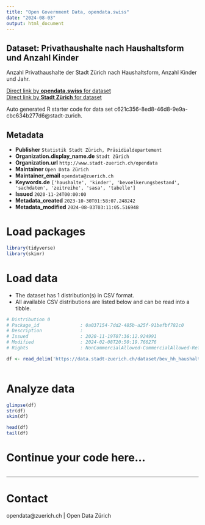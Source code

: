 ```yaml
---
title: "Open Government Data, opendata.swiss"
date: "2024-08-03"
output: html_document
---
```


## Dataset: Privathaushalte nach Haushaltsform und Anzahl Kinder


Anzahl Privathaushalte der Stadt Zürich nach Haushaltsform, Anzahl Kinder und Jahr.


[Direct link by **opendata.swiss** for dataset](https://opendata.swiss/de/dataset/privathaushalte-nach-haushaltsform-und-anzahl-kinder-seit-20131)<br>
[Direct link by **Stadt Zürich** for dataset](https://data.stadt-zuerich.ch/dataset/bev_hh_haushaltsform_kinder_od3809)

Auto generated R starter code for data set c621c356-8ed8-46d8-9e9a-cbc634b277d6@stadt-zurich.

## Metadata

- **Publisher** `Statistik Stadt Zürich, Präsidialdepartement`
- **Organization.display_name.de** `Stadt Zürich`
- **Organization.url** `http://www.stadt-zuerich.ch/opendata`
- **Maintainer** `Open Data Zürich`
- **Maintainer_email** `opendata@zuerich.ch`
- **Keywords.de** `['haushalte', 'kinder', 'bevoelkerungsbestand', 'sachdaten', 'zeitreihe', 'sasa', 'tabelle']`
- **Issued** `2020-11-24T00:00:00`
- **Metadata_created** `2023-10-30T01:58:07.248242`
- **Metadata_modified** `2024-08-03T03:11:05.516948`


# Load packages

```r

library(tidyverse)
library(skimr)

```

# Load data

-   The dataset has 1 distribution(s) in CSV format.
-   All available CSV distributions are listed below and can be read into a tibble.

```r

# Distribution 0
# Package_id               : 0a037154-7dd2-485b-a25f-91befbf782c0
# Description              : 
# Issued                   : 2020-11-19T07:36:12.924991
# Modified                 : 2024-02-08T20:50:19.766276
# Rights                   : NonCommercialAllowed-CommercialAllowed-ReferenceNotRequired

df <- read_delim('https://data.stadt-zuerich.ch/dataset/bev_hh_haushaltsform_kinder_od3809/download/BEV380OD3809.csv')



```

# Analyze data

```r

glimpse(df)
str(df)
skim(df)

head(df)
tail(df)

```

# Continue your code here...

```r

```

------------------------------------------------------------------------

# Contact

opendata@zuerich.ch | Open Data Zürich
